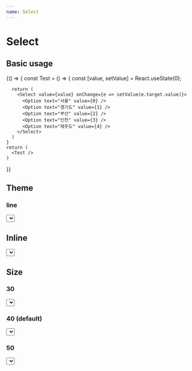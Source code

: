 ```yaml
---
name: Select
---
```



# Select

<Props of={Select} />

## Basic usage

<Playground>
  {() => {
    const Test = () => {
      const [value, setValue] = React.useState(0);

      return (
        <Select value={value} onChange={e => setValue(e.target.value)}>
          <Option text="서울" value={0} />
          <Option text="경기도" value={1} />
          <Option text="부산" value={2} />
          <Option text="인천" value={3} />
          <Option text="제주도" value={4} />
        </Select>
      )
    }
    return (
      <Test />
    )
  }}
</Playground>

## Theme

### line

<Playground>
  <Select theme="line" value={0} onChange={e => console.log(e)}>
    <Option text="서울" value={0} />
    <Option text="경기도" value={1} />
    <Option text="부산" value={2} />
    <Option text="인천" value={3} />
    <Option text="제주도" value={4} />
  </Select>
</Playground>

## Inline

<Playground>
  <Select inline={true} value={0} onChange={e => console.log(e)}>
    <Option text="서울" value={0} />
    <Option text="경기도" value={1} />
    <Option text="부산" value={2} />
    <Option text="인천" value={3} />
    <Option text="제주도" value={4} />
  </Select>
</Playground>

## Size

### 30

<Playground>
  <Select size={30} value={0} onChange={e => console.log(e)}>
    <Option text="서울" value={0} />
    <Option text="경기도" value={1} />
    <Option text="부산" value={2} />
    <Option text="인천" value={3} />
    <Option text="제주도" value={4} />
  </Select>
</Playground>

### 40 (default)

<Playground>
  <Select size={40} value={0} onChange={e => console.log(e)}>
    <Option text="서울" value={0} />
    <Option text="경기도" value={1} />
    <Option text="부산" value={2} />
    <Option text="인천" value={3} />
    <Option text="제주도" value={4} />
  </Select>
</Playground>

### 50

<Playground>
  <Select size={50} value={0} onChange={e => console.log(e)}>
    <Option text="서울" value={0} />
    <Option text="경기도" value={1} />
    <Option text="부산" value={2} />
    <Option text="인천" value={3} />
    <Option text="제주도" value={4} />
  </Select>
</Playground>
